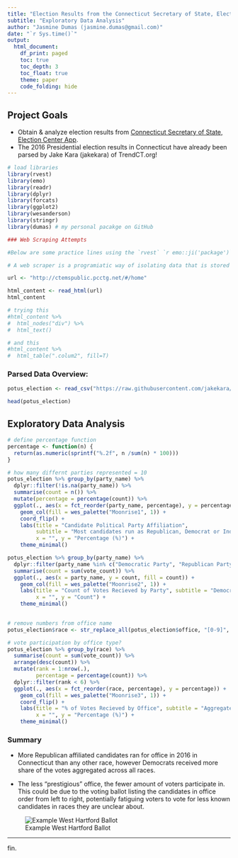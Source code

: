 ```yaml
---
title: "Election Results from the Connecticut Secretary of State, Election Center App"
subtitle: "Exploratory Data Analysis"
author: "Jasmine Dumas (jasmine.dumas@gmail.com)"
date: "`r Sys.time()`"
output:
  html_document:
    df_print: paged
    toc: true
    toc_depth: 3
    toc_float: true
    theme: paper
    code_folding: hide
---
```


## Project Goals

- Obtain & analyze election results from [Connecticut Secretary of State, Election Center App](http://ctemspublic.pcctg.net/#/home). 
- The 2016 Presidential election results in Connecticut have already been parsed by Jake Kara (jakekara) of TrendCT.org!


```r
# load libraries
library(rvest)
library(emo)
library(readr)
library(dplyr)
library(forcats)
library(ggplot2)
library(wesanderson)
library(stringr)
library(dumas) # my personal pacakge on GitHub
```


```r
### Web Scraping Attempts

#Below are some practice lines using the `rvest` `r emo::ji('package')` in my attempt to web scrape data with the url. I may have to re-visit this to get new data that is published on the SOTS site for municipal elections.

# A web scraper is a programiatic way of isolating data that is stored in a web page. This particular set of data is not made available within the HTML, and located offline as an Angular App through the Secretary of State office in Connecticut. 

url <- "http://ctemspublic.pcctg.net/#/home"

html_content <- read_html(url)
html_content

# trying this
#html_content %>% 
#  html_nodes("div") %>% 
#  html_text() 

# and this
#html_content %>% 
#  html_table(".colum2", fill=T) 
```

### Parsed Data Overview:

```r
potus_election <- read_csv("https://raw.githubusercontent.com/jakekara/ct-election-2016-certified-data/master/output/merged_state_votes_pretty.csv")

head(potus_election) 
```


## Exploratory Data Analysis


```r
# define percentage function
percentage <- function(n) {
  return(as.numeric(sprintf("%.2f", n /sum(n) * 100)))
}

# how many differnt parties represented = 10
potus_election %>% group_by(party_name) %>% 
  dplyr::filter(!is.na(party_name)) %>% 
  summarise(count = n()) %>% 
  mutate(percentage = percentage(count)) %>% 
  ggplot(., aes(x = fct_reorder(party_name, percentage), y = percentage)) +
    geom_col(fill = wes_palette("Moonrise1", 1)) +
    coord_flip() +
    labs(title = "Candidate Political Party Affiliation", 
         subtitle = "Most candidates run as Republican, Democrat or Independent",
         x = "", y = "Percentage (%)") +
    theme_minimal()
```


```r
potus_election %>% group_by(party_name) %>% 
  dplyr::filter(party_name %in% c("Democratic Party", "Republican Party")) %>% 
  summarise(count = sum(vote_count)) %>% 
  ggplot(., aes(x = party_name, y = count, fill = count)) +
    geom_col(fill = wes_palette("Moonrise2", 1)) +
    labs(title = "Count of Votes Recieved by Party", subtitle = "Democratic candidates recieved more total votes aggregated by all races",
         x = "", y = "Count") +
    theme_minimal()
    
```


```r
# remove numbers from office name
potus_election$race <- str_replace_all(potus_election$office, "[0-9]", "")
```


```r
# vote participation by office type?
potus_election %>% group_by(race) %>% 
  summarise(count = sum(vote_count)) %>% 
  arrange(desc(count)) %>% 
  mutate(rank = 1:nrow(.), 
         percentage = percentage(count)) %>% 
  dplyr::filter(rank < 6) %>% 
  ggplot(., aes(x = fct_reorder(race, percentage), y = percentage)) +
    geom_col(fill = wes_palette("Moonrise3", 1)) +
    coord_flip() +
    labs(title = "% of Votes Recieved by Office", subtitle = "Aggregated by all candidates",
         x = "", y = "Percentage (%)") +
    theme_minimal()
```



### Summary

- More Republican affiliated candidates ran for office in 2016 in Connecticut than any other race, however Democrats received more share of the votes aggregated across all races.

- The less "prestigious" office, the fewer amount of voters participate in. This could be due to the voting ballot listing the candidates in office order from left to right, potentially fatiguing voters to vote for less known candidates in races they are unclear about.

![Example West Hartford Ballot](http://we-ha.com/wp-content/uploads/2014/10/westhartfordballot-dist-19.png)

----

fin.
